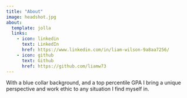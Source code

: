 ```yaml
---
title: "About"
image: headshot.jpg
about:
  template: jolla
  links:
    - icon: linkedin
      text: LinkedIn
      href: https://www.linkedin.com/in/liam-wilson-9a8aa7256/
    - icon: github
      text: Github
      href: https://github.com/liamw73
---
```


With a blue collar background, and a top percentile GPA I bring a unique perspective and work ethic to any situation I find myself in.
